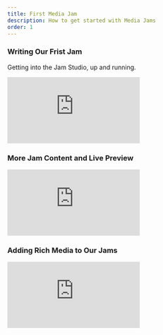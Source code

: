 ```yaml
---
title: First Media Jam
description: How to get started with Media Jams
order: 1
---
```


### Writing Our Frist Jam

Getting into the Jam Studio, up and running.

<div style={{ position: 'relative', paddingBottom: '56.25%', height: '0' }}>
  <iframe
    src="https://www.loom.com/embed/30596e346c0743a9afcd253ebca9587d"
    frameborder="0"
    webkitallowfullscreen
    mozallowfullscreen
    allowfullscreen
    style={{
      position: 'absolute',
      top: '0',
      left: '0',
      width: '100%',
      height: '100%',
    }}
  ></iframe>
</div>

### More Jam Content and Live Preview

<div style={{ position: 'relative', paddingBottom: '56.25%', height: '0' }}>
  <iframe
    src="https://www.loom.com/embed/0c2ef34f99a4469cae5b671b48b71fbb"
    frameborder="0"
    webkitallowfullscreen
    mozallowfullscreen
    allowfullscreen
    style={{
      position: 'absolute',
      top: '0',
      left: '0',
      width: '100%',
      height: '100%',
    }}
  ></iframe>
</div>

### Adding Rich Media to Our Jams

<div style={{ position: 'relative', paddingBottom: '56.25%', height: '0' }}>
  <iframe
    src="https://www.loom.com/embed/ba6a35a5372c4fea8d1fec4665705ee2"
    frameborder="0"
    webkitallowfullscreen
    mozallowfullscreen
    allowfullscreen
    style={{
      position: 'absolute',
      top: '0',
      left: '0',
      width: '100%',
      height: '100%',
    }}
  ></iframe>
</div>
